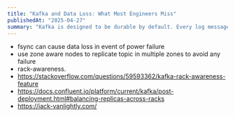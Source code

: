 ```yaml
---
title: "Kafka and Data Loss: What Most Engineers Miss"
publishedAt: "2025-04-27"
summary: "Kafka is designed to be durable by default. Every log message sent to kafka is written to disk and replicated across multiple brokers to ensure fault tolerance. However, under certain conditions, kafka can crash before the data is actually persisted to disk, leading to potential data loss."
---
```


- fsync can cause data loss in event of power failure
- use zone aware nodes to replicate topic in multiple zones to avoid any failure
- rack-awareness.
- https://stackoverflow.com/questions/59593362/kafka-rack-awareness-feature
- https://docs.confluent.io/platform/current/kafka/post-deployment.html#balancing-replicas-across-racks
- https://jack-vanlightly.com/
